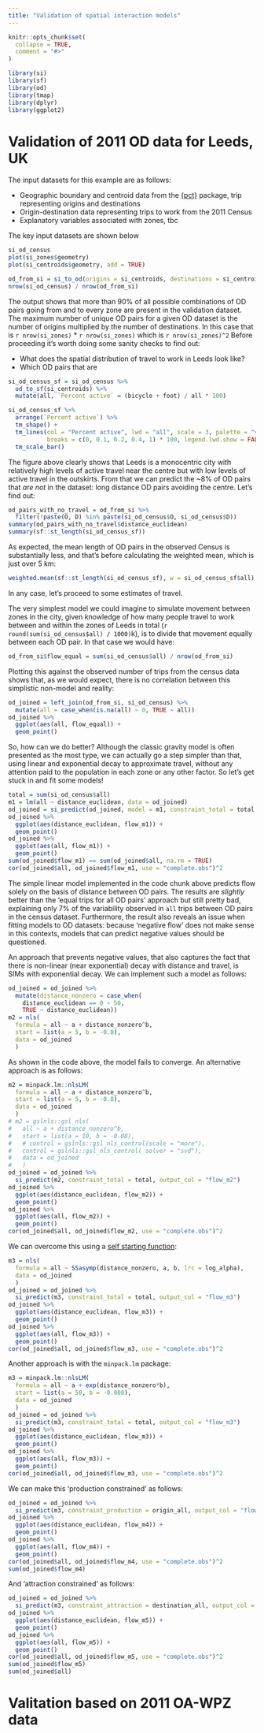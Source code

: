 ```yaml
---
title: "Validation of spatial interaction models"
---
```


```r
knitr::opts_chunk$set(
  collapse = TRUE,
  comment = "#>"
)
```

```r
library(si)
library(sf)
library(od)
library(tmap)
library(dplyr)
library(ggplot2)
```

# Validation of 2011 OD data for Leeds, UK

The input datasets for this example are as follows:

- Geographic boundary and centroid data from the [{pct}](https://itsleeds.github.io/pct/) package, trip representing origins and destinations
- Origin-destination data representing trips to work from the 2011 Census
- Explanatory variables associated with zones, tbc

The key input datasets are shown below

```r
si_od_census
plot(si_zones$geometry)
plot(si_centroids$geometry, add = TRUE)
```

```r
od_from_si = si_to_od(origins = si_centroids, destinations = si_centroids)
nrow(si_od_census) / nrow(od_from_si)
```

The output shows that more than 90% of all possible combinations of OD pairs going from and to every zone are present in the validation dataset.
The maximum number of unique OD pairs for a given OD dataset is the number of origins multiplied by the number of destinations.
In this case that is `r nrow(si_zones)` * `r nrow(si_zones)` which is `r nrow(si_zones)^2` 
Before proceeding it's worth doing some sanity checks to find out:

- What does the spatial distribution of travel to work in Leeds look like?
- Which OD pairs that are 

```r
si_od_census_sf = si_od_census %>% 
  od_to_sf(si_centroids) %>%
  mutate(all, `Percent active` = (bicycle + foot) / all * 100)

si_od_census_sf %>%
  arrange(`Percent active`) %>% 
  tm_shape() +
  tm_lines(col = "Percent active", lwd = "all", scale = 3, palette = "viridis",
           breaks = c(0, 0.1, 0.2, 0.4, 1) * 100, legend.lwd.show = FALSE) +
  tm_scale_bar()
```

The figure above clearly shows that Leeds is a monocentric city with relatively high levels of active travel near the centre but with low levels of active travel in the outskirts.
From that we can predict the ~8% of OD pairs that *are not* in the dataset: long distance OD pairs avoiding the centre.
Let's find out:

```r
od_pairs_with_no_travel = od_from_si %>% 
  filter(!paste(O, D) %in% paste(si_od_census$O, si_od_census$D))
summary(od_pairs_with_no_travel$distance_euclidean)
summary(sf::st_length(si_od_census_sf))
```

As expected, the mean length of OD pairs in the observed Census is substantially less, and that's before calculating the weighted mean, which is just over 5 km:

```r
weighted.mean(sf::st_length(si_od_census_sf), w = si_od_census_sf$all)
```

In any case, let's proceed to some estimates of travel.

The very simplest model we could imagine to simulate movement between zones in the city, given knowledge of how many people travel to work between and within the zones of Leeds in total (`r round(sum(si_od_census$all) / 1000)`k), is to divide that movement equally between each OD pair.
In that case we would have:

```r
od_from_si$flow_equal = sum(si_od_census$all) / nrow(od_from_si)
```

Plotting this against the observed number of trips from the census data shows that, as we would expect, there is no correlation between this simplistic non-model and reality:

```r
od_joined = left_join(od_from_si, si_od_census) %>% 
  mutate(all = case_when(is.na(all) ~ 0, TRUE ~ all))
od_joined %>% 
  ggplot(aes(all, flow_equal)) +
  geom_point()
```

So, how can we do better?
Although the classic gravity model is often presented as the most type, we can actually go a step simpler than that, using linear and exponential decay to approximate travel, without any attention paid to the population in each zone or any other factor.
So let's get stuck in and fit some models!

```r
total = sum(si_od_census$all)
m1 = lm(all ~ distance_euclidean, data = od_joined)
od_joined = si_predict(od_joined, model = m1, constraint_total = total, output_col = "flow_m1")
od_joined %>% 
  ggplot(aes(distance_euclidean, flow_m1)) +
  geom_point()
od_joined %>% 
  ggplot(aes(all, flow_m1)) +
  geom_point()
sum(od_joined$flow_m1) == sum(od_joined$all, na.rm = TRUE)
cor(od_joined$all, od_joined$flow_m1, use = "complete.obs")^2
```

The simple linear model implemented in the code chunk above predicts flow solely on the basis of distance between OD pairs.
The results are *slightly* better than the 'equal trips for all OD pairs' approach but still pretty bad, explaining only 7% of the variability observed in `all` trips between OD pairs in the census dataset.
Furthermore, the result also reveals an issue when fitting models to OD datasets: because 'negative flow' does not make sense in this contexts, models that can predict negative values should be questioned.

An approach that prevents negative values, that also captures the fact that there is non-linear (near exponential) decay with distance and travel, is SIMs with exponential decay.
We can implement such a model as follows:

```r
od_joined = od_joined %>% 
  mutate(distance_nonzero = case_when(
    distance_euclidean == 0 ~ 50,
    TRUE ~ distance_euclidean))
m2 = nls(
  formula = all ~ a + distance_nonzero^b,
  start = list(a = 5, b = -0.8),
  data = od_joined
  )
```

As shown in the code above, the model fails to converge.
An alternative approach is as follows:


```r
m2 = minpack.lm::nlsLM(
  formula = all ~ a + distance_nonzero^b,
  start = list(a = 5, b = -0.8),
  data = od_joined
  )
# m2 = gslnls::gsl_nls(
#   all ~ a + distance_nonzero^b,
#   start = list(a = 10, b = -0.08),
#   # control = gslnls::gsl_nls_control(scale = "more"),
#   control = gslnls::gsl_nls_control( solver = "svd"),
#   data = od_joined
#   )
od_joined = od_joined %>% 
  si_predict(m2, constraint_total = total, output_col = "flow_m2")
od_joined %>% 
  ggplot(aes(distance_euclidean, flow_m2)) +
  geom_point()
od_joined %>% 
  ggplot(aes(all, flow_m2)) +
  geom_point()
cor(od_joined$all, od_joined$flow_m2, use = "complete.obs")^2
```


We can overcome this using a [self starting function](https://douglas-watson.github.io/post/2018-09_exponential_curve_fitting/): 

```r
m3 = nls(
  formula = all ~ SSasymp(distance_nonzero, a, b, lrc = log_alpha),
  data = od_joined
  )
od_joined = od_joined %>% 
  si_predict(m3, constraint_total = total, output_col = "flow_m3")
od_joined %>% 
  ggplot(aes(distance_euclidean, flow_m3)) +
  geom_point()
od_joined %>% 
  ggplot(aes(all, flow_m3)) +
  geom_point()
cor(od_joined$all, od_joined$flow_m3, use = "complete.obs")^2
```

Another approach is with the `minpack.lm` package:

```r
m3 = minpack.lm::nlsLM(
  formula = all ~ a + exp(distance_nonzero*b),
  start = list(a = 50, b = -0.008),
  data = od_joined
  )
od_joined = od_joined %>% 
  si_predict(m3, constraint_total = total, output_col = "flow_m3")
od_joined %>% 
  ggplot(aes(distance_euclidean, flow_m3)) +
  geom_point()
od_joined %>% 
  ggplot(aes(all, flow_m3)) +
  geom_point()
cor(od_joined$all, od_joined$flow_m3, use = "complete.obs")^2
```

We can make this 'production constrained' as follows:

```r
od_joined = od_joined %>% 
  si_predict(m3, constraint_production = origin_all, output_col = "flow_m4")
od_joined %>% 
  ggplot(aes(distance_euclidean, flow_m4)) +
  geom_point()
od_joined %>% 
  ggplot(aes(all, flow_m4)) +
  geom_point()
cor(od_joined$all, od_joined$flow_m4, use = "complete.obs")^2
sum(od_joined$flow_m4)
```

And 'attraction constrained' as follows:

```r
od_joined = od_joined %>% 
  si_predict(m3, constraint_attraction = destination_all, output_col = "flow_m5")
od_joined %>% 
  ggplot(aes(distance_euclidean, flow_m5)) +
  geom_point()
od_joined %>% 
  ggplot(aes(all, flow_m5)) +
  geom_point()
cor(od_joined$all, od_joined$flow_m5, use = "complete.obs")^2
sum(od_joined$flow_m5)
sum(od_joined$all)
```



# Valitation based on 2011 OA-WPZ data

